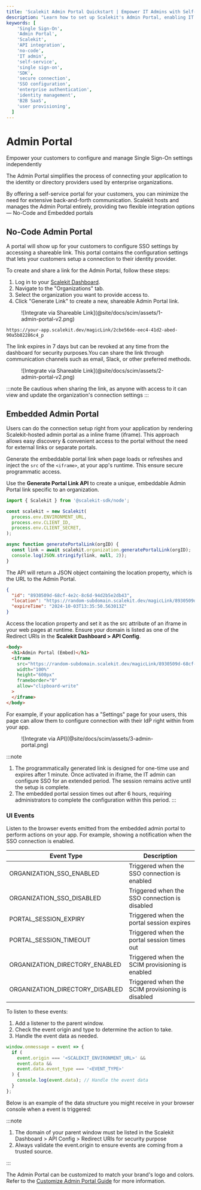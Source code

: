 ```yaml
---
title: 'Scalekit Admin Portal Quickstart | Empower IT Admins with Self-Service SSO'
description: "Learn how to set up Scalekit's Admin Portal, enabling IT administrators to independently configure Single Sign-On, reducing engineering and support overhead."
keywords: [
    'Single Sign-On',
    'Admin Portal',
    'Scalekit',
    'API integration',
    'no-code',
    'IT admin',
    'self-service',
    'single sign-on',
    'SDK',
    'secure connection',
    'SSO configuration',
    'enterprise authentication',
    'identity management',
    'B2B SaaS',
    'user provisioning',
  ]
---
```



# Admin Portal

<Subtitle>
  Empower your customers to configure and manage Single Sign-On settings independently
</Subtitle>

The Admin Portal simplifies the process of connecting your application to the identity or directory providers used by enterprise organizations.

By offering a self-service portal for your customers, you can minimize the need for extensive back-and-forth communication. Scalekit hosts and manages the Admin Portal entirely, providing two flexible integration options — No-Code and Embedded portals

## No-Code Admin Portal

A portal will show up for your customers to configure SSO settings by accessing a shareable link. This portal contains the configuration settings that lets your customers setup a connection to their identity provider.

To create and share a link for the Admin Portal, follow these steps:

1. Log in to your [Scalekit Dashboard](https://app.scalekit.com).
2. Navigate to the "Organizations" tab.
3. Select the organization you want to provide access to.
4. Click "Generate Link" to create a new, shareable Admin Portal link.

<figure>![Integrate via Shareable Link](@site/docs/scim/assets/1-admin-portal-v2.png)</figure>

<CodeWithHeader title="Example">

```http
https://your-app.scalekit.dev/magicLink/2cbe56de-eec4-41d2-abed-90a5b82286c4_p
```

</CodeWithHeader>


The link expires in 7 days but can be revoked at any time from the dashboard for security purposes.You can share the link through communication channels such as email, Slack, or other preferred methods.


<figure>![Integrate via Shareable Link](@site/docs/scim/assets/2-admin-portal-v2.png)</figure>

:::note
Be cautious when sharing the link, as anyone with access to it can view and update the organization's connection settings
:::

## Embedded Admin Portal

Users can do the connection setup right from your application by rendering Scalekit-hosted admin portal as a inline frame (iframe). This approach allows easy discovery & convenient access to the portal without the need for external links or separate portals.

Generate the embeddable portal link when page loads or refreshes and inject the `src` of the `<iframe>`, at your app's runtime. This ensure secure programmatic access.

<InstallSDK />

Use the **Generate Portal Link API** to create a unique, embeddable Admin Portal link specific to an organization.

<CodeWithHeader title="Generate Portal Link">

<Tabs groupId="tech-stack" queryString>
<TabItem value="nodejs" label="Node.js">

```javascript showLineNumbers
import { Scalekit } from '@scalekit-sdk/node';

const scalekit = new Scalekit(
  process.env.ENVIRONMENT_URL,
  process.env.CLIENT_ID,
  process.env.CLIENT_SECRET,
);

async function generatePortalLink(orgID) {
  const link = await scalekit.organization.generatePortalLink(orgID);
  console.log(JSON.stringify(link, null, 2));
}
```

</TabItem>
</Tabs>

</CodeWithHeader>

The API will return a JSON object containing the <SimpleCode>location</SimpleCode> property, which
is the URL to the Admin Portal.

<CodeWithHeader title="Generate Portal Link (Response Object)">

```json
{
  "id": "8930509d-68cf-4e2c-8c6d-94d2b5e2db43",
  "location": "https://random-subdomain.scalekit.dev/magicLink/8930509d-68cf-4e2c-8c6d-94d2b5e2db43",
  "expireTime": "2024-10-03T13:35:50.563013Z"
}
```

</CodeWithHeader>

Access the <SimpleCode>location</SimpleCode> property and set it as the <SimpleCode>src</SimpleCode>
attribute of an iframe in your web pages at runtime. Ensure your domain is listed as one of the Redirect URIs in the **Scalekit Dashboard > API Config**.

<CodeWithHeader title="Render admin portal in iframe (example)">

```html
<body>
  <h1>Admin Portal (Embed)</h1>
  <iframe
    src="https://random-subdomain.scalekit.dev/magicLink/8930509d-68cf-4e2c-8c6d-94d2b5e2db43"
    width="100%"
    height="600px"
    frameborder="0"
    allow="clipboard-write"
  >
  </iframe>
</body>
```

</CodeWithHeader>

For example, if your application has a "Settings" page for your users, this page can allow them to configure connection with their IdP right within from your app.

<figure>![Integrate via API](@site/docs/scim/assets/3-admin-portal.png)</figure>


:::note
1. The programmatically generated link is designed for one-time use and expires after 1 minute. Once activated in iframe, the IT admin can configure SSO for an extended period. The session remains active
   until the setup is complete.
2. The embedded portal session times out after 6 hours, requiring administrators to complete the
   configuration within this period.
:::

### UI Events

Listen to the browser events emitted from the embedded admin portal to perform actions on your app. For example, showing a notification when the SSO connection is enabled.

| Event Type       | Description      |
|----------------|----------------|
| <SimpleCode>ORGANIZATION_SSO_ENABLED</SimpleCode>  | Triggered when the SSO connection is enabled |
| <SimpleCode>ORGANIZATION_SSO_DISABLED</SimpleCode>  | Triggered when the SSO connection is disabled |
| <SimpleCode>PORTAL_SESSION_EXPIRY</SimpleCode>  | Triggered when the portal session expires |
| <SimpleCode>PORTAL_SESSION_TIMEOUT</SimpleCode>  | Triggered when the portal session times out |
| <SimpleCode>ORGANIZATION_DIRECTORY_ENABLED</SimpleCode>  | Triggered when the SCIM provisioning is enabled |
| <SimpleCode>ORGANIZATION_DIRECTORY_DISABLED</SimpleCode>  | Triggered when the SCIM provisioning is disabled |

To listen to these events:

1. Add a listener to the parent window.
2. Check the event origin and type to determine the action to take.
3. Handle the event data as needed.

<CodeWithHeader title="Listening to events from the embedded admin portal">

```javascript
window.onmessage = event => {
  if (
    event.origin === '<SCALEKIT_ENVIRONMENT_URL>' &&
    event.data &&
    event.data.event_type === '<EVENT_TYPE>'
  ) {
    console.log(event.data); // Handle the event data
  }
};
```

</CodeWithHeader>

Below is an example of the data structure you might receive in your browser console when a event is triggered:

<div class="row">
    <div class="col col--6">
      <div>
        <CodeWithHeader title="ORGANIZATION_SSO_ENABLED">
        <JsonViewer
          src={{
          "event_type":"ORGANIZATION_SSO_ENABLED",
          "object":"connection",
          "organization_id":"org_4010340X34236531",
          "message": "SSO Connection enabled successfully",
          "data":{
              "connection_type":"SSO",
              "id":"conn_4256075523X312",
              "type":"OIDC",
              "provider":"OKTA",
              "enabled":true
          }
        }}
        />
        </CodeWithHeader>
      </div>
    </div>
    <div class="col col--6">
      <div>
        <CodeWithHeader title="ORGANIZATION_SSO_DISABLED">
        <JsonViewer
          src={{
           "event_type":"ORGANIZATION_SSO_DISABLED",
           "object":"connection",
           "organization_id":"org_4010340X34236531",
           "message": "SSO Connection disabled successfully",
           "data":{
              "connection_type":"SSO",
              "id":"conn_4256075523X312",
              "type":"OIDC",
              "provider":"OKTA",
              "enabled": false
           }
        }}
        />
        </CodeWithHeader>
      </div>
    </div>
</div>

<div class="row">
    <div class="col col--6">
      <div>
        <CodeWithHeader title="PORTAL_SESSION_EXPIRY">
        <JsonViewer
          src={{
          "event_type": "PORTAL_SESSION_EXPIRY",
          "object": "session",
          "message": "The admin portal session has expired",
          "organization_id": "org_43982563588440584",
          "data": {
            "expiry": "2025-02-28T12:40:35.911Z"
          }
        }}
        />
        </CodeWithHeader>
      </div>
    </div>
    <div class="col col--6">
      <div>
        <CodeWithHeader title="PORTAL_SESSION_WARNING">
        <JsonViewer
          src={{
            "event_type": "PORTAL_SESSION_WARNING",
            "object": "session",
            "message": "The admin portal session will expire in 5 minutes",
            "organization_id": "org_43982563588440584",
            "data": {
                "expiry": "2025-02-28T12:40:35.911Z"
            }
        }}
        />
        </CodeWithHeader>
      </div>
    </div>
</div>

<div class="row">
    <div class="col col--6">
      <div>
        <CodeWithHeader title="ORGANIZATION_DIRECTORY_ENABLED">
        <JsonViewer
          src={{
            "event_type": "ORGANIZATION_DIRECTORY_ENABLED",
            "object": "directory",
            "organization_id": "org_45716217859670289",
            "message": "SCIM Provisioning enabled successfully!",
            "data": {
                "directory_type": "SCIM",
                "id": "dir_45716228982964495",
                "provider": "MICROSOFT_AD",
                "enabled": true
            }
        }}
        />
        </CodeWithHeader>
      </div>
    </div>
    <div class="col col--6">
      <div>
        <CodeWithHeader title="ORGANIZATION_DIRECTORY_DISABLED">
        <JsonViewer
          src={{
            "event_type": "ORGANIZATION_DIRECTORY_DISABLED",
            "object": "directory",
            "organization_id": "org_45716217859670289",
            "message": "SCIM Provisioning disabled successfully!",
            "data": {
                "directory_type": "SCIM",
                "id": "dir_45716228982964495",
                "provider": "MICROSOFT_AD",
                "enabled": false
            }
        }}
        />
        </CodeWithHeader>
      </div>
    </div>
</div>

:::note

1. The domain of your parent window must be listed in the Scalekit Dashboard > API Config > Redirect
   URIs for security purpose
2. Always validate the <SimpleCode>event.origin</SimpleCode> to ensure events are coming from a
   trusted source.

:::

The Admin Portal can be customized to match your brand's logo and colors. Refer to the
[Customize Admin Portal Guide](/sso/domain-and-theme-customization) for more information.

